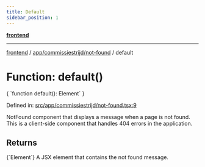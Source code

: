 ```yaml
---
title: Default
sidebar_position: 1
---
```



[**frontend**](../../../..)

***

[frontend](../../../..) / [app/commissiestrijd/not-found](..) / default

# Function: default()

<CodeBlock language="ts">
{ `function default(): Element` }
</CodeBlock>

Defined in: [src/app/commissiestrijd/not-found.tsx:9](https://github.com/svsticky/CommitteeClash/blob/42e3ab31b18c9cdd65955be0ecd3ca0a2cb493b5/frontend/src/app/commissiestrijd/not-found.tsx#L9)

NotFound component that displays a message when a page is not found.
This is a client-side component that handles 404 errors in the application.

## Returns
<CodeBlock language="ts">
{`Element`}
</CodeBlock>
A JSX element that contains the not found message.
